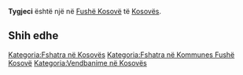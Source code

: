 {{Fshat në 
 | Emri                = Tygjeci
 | EmriAlt                = 
 | NAME_SHORT_FORM=      
 | NAME_GENERIC=      
 | NAME_SORT_NAME_RO=      TYGJECI
 | FULL_NAME_RO = Tygjeci
 | FULL_NAME_ND_RO=Tygjeci
 | SORT_NAME_RG=TYGJECI
 | FULL_NAME_RG=Tygjeci
 | FULL_NAME_ND_RG=Tygjeci
 | SRP_NAME_SHORT_FORM=      
 | SRP_NAME_GENERIC=      
 | SRP_NAME_SORT_NAME_RO=      
 | SRP_FULL_NAME_RO = 
 | SRP_FULL_NAME_ND_RO=
 | SRP_SORT_NAME_RG=
 | SRP_FULL_NAME_RG=
 | SRP_FULL_NAME_ND_RG=
 | Emri (Rasa dhanore) = 
 | Figura              = 
 | Shteti              = Kosovo
 | Komuna              = Fushë Kosovë
 | Kodi postar         = 
 | Sipërfaqja          = 

 | Popullsia           = 

 | Regj. i popullsisë  = 
 | Dend. e popullsisë  = 
 | Faqja zyrtare       = 
 <!--- Koordinatat ----> 
 | Gjerësia            = 42.715556
 | Gjatësia            = 21.5325
 | Lartësia            = 
}}
'''Tygjeci''' është një [[]] në [[Fushë Kosovë]] të [[Kosovës]].

<!-- == Gjeografia == -->
<!-- == Historia == -->
<!-- == Demografia == -->
== Shih edhe ==
{{Komuna Fushë Kosovë}}
{{Kosovo-Administrata-Cung}}

[[Kategoria:Fshatra në Kosovës]]
[[Kategoria:Fshatra në Kommunes Fushë Kosovë]]
[[Kategoria:Vendbanime në Kosovës]]